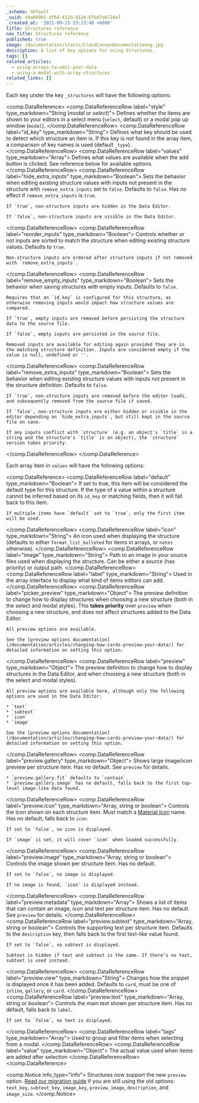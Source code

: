 ```yaml
---
_schema: default
_uuid: 44a00901-df64-412d-8124-6fbd7a6724a7
_created_at: '2021-09-15 23:13:40 +0000'
title: Structures reference
nav_title: Structures reference
published: true
image: /documentation/static/CloudCannonDocumentationog.jpg
description: A list of key options for using Structures.
tags: []
related_articles:
  - using-arrays-to-edit-your-data
  - using-a-modal-with-array-structures
related_links: []
---
```

Each key under the key `_structures` will have the following options:

<comp.DataReference>
 <comp.DataReferenceRow label="style" type_markdown="String (*modal* or *select*)">
    Defines whether the items are shown to your editors in a select menu (`select`, default) or a modal pop up window (`modal`).
 </comp.DataReferenceRow>
  <comp.DataReferenceRow label="id_key" type_markdown="String">
    Defines what key should be used to detect which structure an item is. If this key is not found in the array item, a comparison of key names is used (default `_type`).
 </comp.DataReferenceRow>
  <comp.DataReferenceRow label="values" type_markdown="Array">
    Defines what values are available when the add button is clicked. See reference below for available options.
 </comp.DataReferenceRow>
  <comp.DataReferenceRow label="hide_extra_inputs" type_markdown="Boolean">
    Sets the behavior when editing existing structure values with inputs not present in the structure with `remove_extra_inputs` set to `false`. Defaults to `false`. Has no effect if `remove_extra_inputs` is `true`.

    If `true`, non-structure inputs are hidden in the Data Editor.

    If `false`, non-structure inputs are visible in the Data Editor.
 </comp.DataReferenceRow>
  <comp.DataReferenceRow label="reorder_inputs" type_markdown="Boolean">
    Controls whether or not inputs are sorted to match the structure when editing existing structure values. Defaults to `true`.

    Non-structure inputs are ordered after structure inputs if not removed with `remove_extra_inputs`.
 </comp.DataReferenceRow>
  <comp.DataReferenceRow label="remove_empty_inputs" type_markdown="Boolean">
    Sets the behavior when saving structures with empty inputs. Defaults to `false`.
    
    Requires that an `id_key` is configured for this structure, as otherwise removing inputs would impact how structure values are compared.
    
    If `true`, empty inputs are removed before persisting the structure data to the source file.
    
    If `false`, empty inputs are persisted in the source file.
    
    Removed inputs are available for editing again provided they are in the matching structure definition. Inputs are considered empty if the value is null, undefined or ''.
 </comp.DataReferenceRow>
  <comp.DataReferenceRow label="remove_extra_inputs" type_markdown="Boolean">
    Sets the behavior when editing existing structure values with inputs not present in the structure definition. Defaults to `false`.

    If `true`, non-structure inputs are removed before the editor loads, and subsequently removed from the source file if saved.
    
    If `false`, non-structure inputs are either hidden or visible in the editor depending on `hide_extra_inputs`, but still kept in the source file on save.
    
    If any inputs conflict with `structure` (e.g. an object's `title` is a string and the structure's `title` is an object), the `structure` version takes priority.
 </comp.DataReferenceRow>
</comp.DataReference>

Each array item in `values` will have the following options:

<comp.DataReference>
 <comp.DataReferenceRow label="default" type_markdown="Boolean">
    If set to true, this item will be considered the default type for this structure. If the type of a value within a structure cannot be inferred based on its `id_key` or matching fields, then it will fall back to this item.

    If multiple items have `default` set to `true`, only the first item will be used.
 </comp.DataReferenceRow>
  <comp.DataReferenceRow label="icon" type_markdown="String">
    An icon used when displaying the structure (defaults to either `format_list_bulleted` for items in arrays, or `notes` otherwise).
 </comp.DataReferenceRow>
  <comp.DataReferenceRow label="image" type_markdown="String">
    Path to an image in your source files used when displaying the structure. Can be either a source (has priority) or output path.
 </comp.DataReferenceRow>
  <comp.DataReferenceRow label="label" type_markdown="String">
    Used in the array interface to display what kind of items editors can add.
 </comp.DataReferenceRow>
  <comp.DataReferenceRow label="picker_preview" type_markdown="Object">
    The preview definition to change how to display structures when choosing a new structure (both in the select and modal styles). This **takes priority** over `preview` when choosing a new structure, and does not affect structures added to the Data Editor.

    All preview options are available.

    See the [preview options documentation](/documentation/articles/changing-how-cards-preview-your-data/) for detailed information on setting this option.
 </comp.DataReferenceRow>
  <comp.DataReferenceRow label="preview" type_markdown="Object">
    The preview definition to change how to display structures in the Data Editor, and when choosing a new structure (both in the select and modal styles).

    All preview options are available here, although only the following options are used in the Data Editor:

    * `text`
    * `subtext`
    * `icon`
    * `image`

    See the [preview options documentation](/documentation/articles/changing-how-cards-preview-your-data/) for detailed information on setting this option.
 </comp.DataReferenceRow>
  <comp.DataReferenceRow label="preview.gallery" type_markdown="Object">
    Shows large image/icon preview per structure item. Has no default. See `preview` for details.

    * `preview.gallery.fit` defaults to `contain`.
    * `preview.gallery.image` has no default, falls back to the first top-level image-like data found.
 </comp.DataReferenceRow>
  <comp.DataReferenceRow label="preview.icon" type_markdown="Array, string or boolean">
    Controls the icon shown on each structure item. Must match a [Material Icon](https://material.io/tools/icons/) name. Has no default, falls back to `icon`.

    If set to `false`, no icon is displayed.

    If `image` is set, it will cover `icon` when loaded successfully.
 </comp.DataReferenceRow>
  <comp.DataReferenceRow label="preview.image" type_markdown="Array, string or boolean">
    Controls the image shown per structure item. Has no default.

    If set to `false`, no image is displayed.

    If no image is found, `icon` is displayed instead.
 </comp.DataReferenceRow>
  <comp.DataReferenceRow label="preview.metadata" type_markdown="Array">
    Shows a list of items that can contain an image, icon and text per structure item. Has no default. See `preview` for details.
 </comp.DataReferenceRow>
  <comp.DataReferenceRow label="preview.subtext" type_markdown="Array, string or boolean">
    Controls the supporting text per structure item. Defaults to the `description` key, then falls back to the first text-like value found.

    If set to `false`, no subtext is displayed.

    Subtext is hidden if text and subtext is the same. If there’s no text, subtext is used instead.
 </comp.DataReferenceRow>
  <comp.DataReferenceRow label="preview.view" type_markdown="String">
    Changes how the snippet is displayed once it has been added. Defaults to `card`, must be one of `inline`, `gallery`, or `card`.
 </comp.DataReferenceRow>
  <comp.DataReferenceRow label="preview.text" type_markdown="Array, string or boolean">
    Controls the main text shown per structure item. Has no default, falls back to `label`.

    If set to `false`, no text is displayed.
 </comp.DataReferenceRow>
  <comp.DataReferenceRow label="tags" type_markdown="Array">
    Used to group and filter items when selecting from a modal.
 </comp.DataReferenceRow>
  <comp.DataReferenceRow label="value" type_markdown="Object">
    The actual value used when items are added after selection
 </comp.DataReferenceRow>
</comp.DataReference>

<comp.Notice info_type="info">
  Structures now support the new `preview` option. [Read our migration guide](/documentation/articles/migrating-to-preview-options/) if you are still using the old options: `text_key`, `subtext_key`, `image_key`, `preview_image`, `description`, and `image_size`.
</comp.Notice>